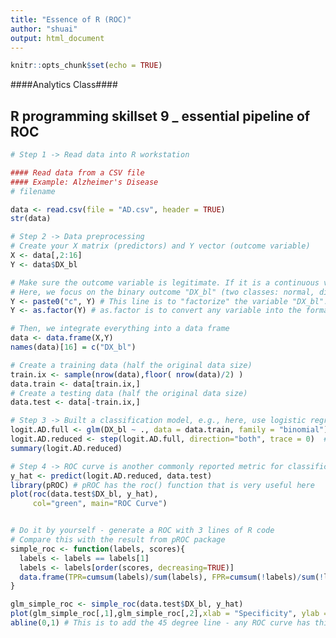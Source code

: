 ---
title: "Essence of R (ROC)"
author: "shuai"
output: html_document
---

```{r setup, include=FALSE}
knitr::opts_chunk$set(echo = TRUE)
```


####Analytics Class####

## R programming skillset 9 _ essential pipeline of ROC

```{r}
# Step 1 -> Read data into R workstation

#### Read data from a CSV file 
#### Example: Alzheimer's Disease
# filename

data <- read.csv(file = "AD.csv", header = TRUE)
str(data)
```

```{r}
# Step 2 -> Data preprocessing
# Create your X matrix (predictors) and Y vector (outcome variable)
X <- data[,2:16]
Y <- data$DX_bl

# Make sure the outcome variable is legitimate. If it is a continuous variable (regression problem), it should be defined as a "num" variable in R. If it is a binary or a more genernal categorical variable (classification problem), it should be defined as a "factor" variable in R. 
# Here, we focus on the binary outcome "DX_bl" (two classes: normal, diseases). The following code makes sure the variable "DX_bl" is a "factor".
Y <- paste0("c", Y) # This line is to "factorize" the variable "DX_bl". It denotes "0" as "c0" and "1" as "c1", to highlight the fact that "DX_bl" is a factor variable, not a numerical variable
Y <- as.factor(Y) # as.factor is to convert any variable into the format as "factor" variable. 

# Then, we integrate everything into a data frame
data <- data.frame(X,Y)
names(data)[16] = c("DX_bl")

# Create a training data (half the original data size)
train.ix <- sample(nrow(data),floor( nrow(data)/2) )
data.train <- data[train.ix,]
# Create a testing data (half the original data size)
data.test <- data[-train.ix,]

```


```{r}
# Step 3 -> Built a classification model, e.g., here, use logistic regression model for an example
logit.AD.full <- glm(DX_bl ~ ., data = data.train, family = "binomial")
logit.AD.reduced <- step(logit.AD.full, direction="both", trace = 0)  # Reduce model complexity
summary(logit.AD.reduced)
```



```{r}
# Step 4 -> ROC curve is another commonly reported metric for classification models
y_hat <- predict(logit.AD.reduced, data.test)
library(pROC) # pROC has the roc() function that is very useful here
plot(roc(data.test$DX_bl, y_hat),
     col="green", main="ROC Curve")


# Do it by yourself - generate a ROC with 3 lines of R code
# Compare this with the result from pROC package
simple_roc <- function(labels, scores){
  labels <- labels == labels[1]
  labels <- labels[order(scores, decreasing=TRUE)]
  data.frame(TPR=cumsum(labels)/sum(labels), FPR=cumsum(!labels)/sum(!labels), labels)
}

glm_simple_roc <- simple_roc(data.test$DX_bl, y_hat)
plot(glm_simple_roc[,1],glm_simple_roc[,2],xlab = "Specificity", ylab = "Sensitivity")
abline(0,1) # This is to add the 45 degree line - any ROC curve has this line to highlight the baseline. Remark: (1) A 45 degree line represents a null classifier that has zero classification capacity (e.g., a random guess model). The better the classifier, the more its ROC curve towards the upperleft corner. (2) This gives birth to the concept, Area Under the Curve (AUC). The more a classifier's ROC curve towards the upperleft corner, the larger its area under the curve. The maximum of AUC a classifier can attain is 1, while the minimum is 0.5 (i.e., ROC curve happens to be the same as the 45 degree line). 

```


